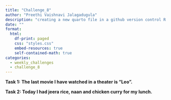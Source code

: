 ```yaml
---
title: "Challenge_8"
author: "Preethi Vaishnavi Jalagadugula"
description: "creating a new quarto file in a github version control R project"
date: ""
format:
  html: 
    df-print: paged
    css: "styles.css"
    embed-resources: true
    self-contained-math: true
categories:
  - weekly_challenges
  - challenge_8
---
```


**Task 1:** **The last movie I have watched in a theater is "Leo".**

**Task 2: Today I had jeera rice, naan and chicken curry for my lunch.**

	
		
		
	
	
		

			

				

			

				

			

		

	
